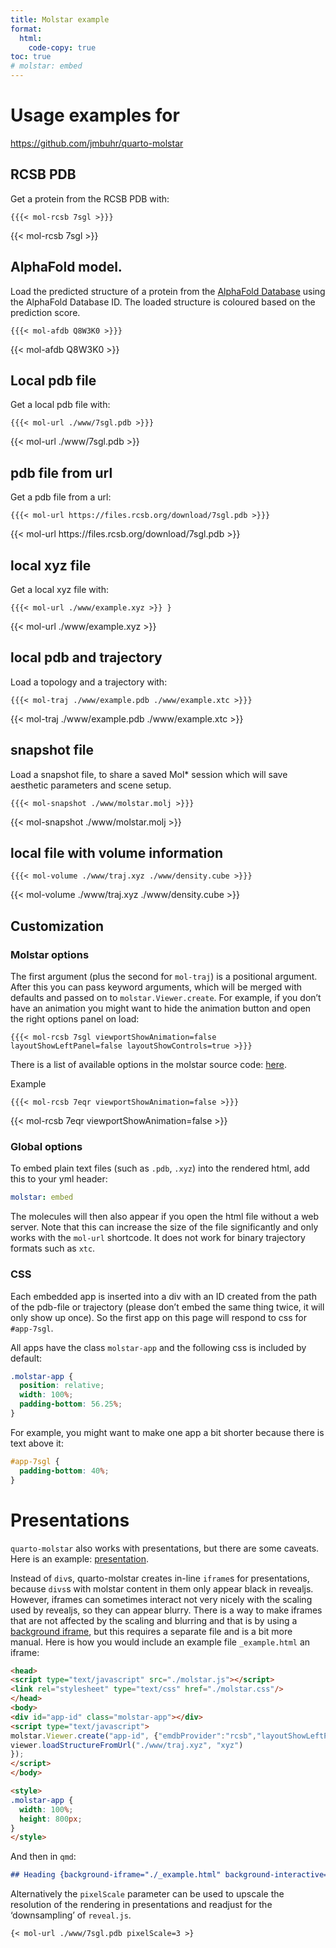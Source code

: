 ```yaml
---
title: Molstar example
format:
  html:
    code-copy: true
toc: true
# molstar: embed
---
```


# Usage examples for

<https://github.com/jmbuhr/quarto-molstar>

## RCSB PDB

Get a protein from the RCSB PDB with:

`{{{< mol-rcsb 7sgl >}}}`

{{< mol-rcsb 7sgl >}}

## AlphaFold model.

Load the predicted structure of a protein from the [AlphaFold Database](https://alphafold.com/) using the AlphaFold Database ID. The loaded structure is coloured based on the prediction score.

`{{{< mol-afdb Q8W3K0 >}}}`

{{< mol-afdb Q8W3K0 >}}

## Local pdb file

Get a local pdb file with:

`{{{< mol-url ./www/7sgl.pdb >}}}`

{{< mol-url ./www/7sgl.pdb >}}

## pdb file from url

Get a pdb file from a url:

`{{{< mol-url https://files.rcsb.org/download/7sgl.pdb >}}}`

{{< mol-url https://files.rcsb.org/download/7sgl.pdb >}}

## local xyz file

Get a local xyz file with:

`{{{< mol-url ./www/example.xyz >}} }`

{{< mol-url ./www/example.xyz >}}

## local pdb and trajectory

Load a topology and a trajectory with:

`{{{< mol-traj ./www/example.pdb ./www/example.xtc >}}}`

{{< mol-traj ./www/example.pdb ./www/example.xtc >}}

## snapshot file

Load a snapshot file, to share a saved Mol\* session which will save aesthetic parameters and scene setup.

`{{{< mol-snapshot ./www/molstar.molj >}}}`

{{< mol-snapshot ./www/molstar.molj >}}

## local file with volume information

`{{{< mol-volume ./www/traj.xyz ./www/density.cube >}}}`

{{< mol-volume ./www/traj.xyz ./www/density.cube >}}

## Customization

### Molstar options

The first argument (plus the second for `mol-traj`) is a positional argument.
After this you can pass keyword arguments, which will be merged with defaults and passed on to `molstar.Viewer.create`.
For example, if you don't have an animation you might want to hide the animation button and open the right options panel on load:

`{{{< mol-rcsb 7sgl viewportShowAnimation=false layoutShowLeftPanel=false layoutShowControls=true >}}}`

There is a list of available options in the molstar source code: [here](https://github.com/molstar/molstar/blob/33963c085a79e5eec64160b64c5d6ff3782b477b/src/apps/viewer/app.ts#L72-L103).

Example

`{{{< mol-rcsb 7eqr viewportShowAnimation=false >}}}`

{{< mol-rcsb 7eqr viewportShowAnimation=false >}}

### Global options

To embed plain text files (such as `.pdb`, `.xyz`) into the rendered html, add this to your yml header:

``` yml
molstar: embed
```

The molecules will then also appear if you open the html file without a web server.
Note that this can increase the size of the file significantly and only works with the `mol-url` shortcode.
It does not work for binary trajectory formats such as `xtc`.

### CSS

Each embedded app is inserted into a div with an ID created from the path of the pdb-file or trajectory (please don't embed the same thing twice, it will only show up once).
So the first app on this page will respond to css for `#app-7sgl`.

All apps have the class `molstar-app` and the following css is included by default:

``` css
.molstar-app {
  position: relative;
  width: 100%;
  padding-bottom: 56.25%;
}
```

For example, you might want to make one app a bit shorter because there is text above it:

``` css
#app-7sgl {
  padding-bottom: 40%;
}
```

# Presentations

`quarto-molstar` also works with presentations, but there are some caveats.
Here is an example: [presentation](presentation.html).

Instead of `div`s, quarto-molstar creates in-line `iframe`s for presentations,
because `divs`s with molstar content in them only appear black in revealjs.
However, iframes can sometimes interact not very nicely with the scaling used by revealjs, so they can appear blurry.
There is a way to make iframes that are not affected by the scaling and blurring and that is by using a [background iframe](https://quarto.org/docs/presentations/revealjs/#iframe-backgrounds), but this requires a separate file and is a bit more manual.
Here is how you would include an example file `_example.html` an iframe:

```html
<head>
<script type="text/javascript" src="./molstar.js"></script>
<link rel="stylesheet" type="text/css" href="./molstar.css"/>
</head>
<body>
<div id="app-id" class="molstar-app"></div>
<script type="text/javascript">
molstar.Viewer.create("app-id", {"emdbProvider":"rcsb","layoutShowLeftPanel":true,"layoutShowRemoteState":false,"viewportShowAnimation":true,"pdbProvider":"rcsb","layoutShowSequence":false,"viewportShowSelectionMode":false,"layoutShowLog":false,"viewportShowExpand":true,"layoutShowControls":false,"layoutIsExpanded":false}).then(viewer => {
viewer.loadStructureFromUrl("./www/traj.xyz", "xyz")
});
</script>
</body>

<style>
.molstar-app {
  width: 100%;
  height: 800px;
}
</style>
```

And then in `qmd`:

```markdown
## Heading {background-iframe="./_example.html" background-interactive=true}
```

Alternatively the `pixelScale` parameter can be used to upscale the resolution of the rendering in presentations
and readjust for the 'downsampling' of `reveal.js`.
```markdown
{< mol-url ./www/7sgl.pdb pixelScale=3 >}
```

